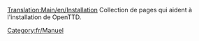 [[Translation:Main/en/Installation]]
Collection de pages qui aident à l'installation de OpenTTD.

[[Category:fr/Manuel]]